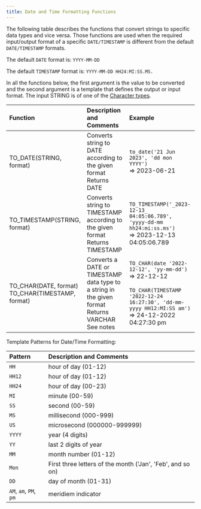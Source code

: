 ```yaml
---
title: Date and Time Formatting Functions
---
```



The following table describes the functions that convert strings to specific data types and vice versa. Those functions are used when the required input/output format of a specific `DATE/TIMESTAMP` is different from the default `DATE/TIMESTAMP` formats.

The default `DATE` format is: `YYYY-MM-DD`

The default `TIMESTAMP` format is: `YYYY-MM-DD HH24:MI:SS.MS.`

In all the functions below, the first argument is the value to be converted and the second argument is a template that defines the output or input format. The input STRING is of one of the [Character types](/sql/data-types/character-types).

| Function | Description and Comments | Example |
|:---------|:--------------------------|:--------|
| TO_DATE(STRING, format) | Converts string to DATE according to the given format<br/>Returns DATE | `to_date('21 Jun 2023', 'dd mon YYYY')`<br/>\=> 2023-06-21 |
| TO_TIMESTAMP(STRING, format) | Converts string to TIMESTAMP according to the given format<br/>Returns TIMESTAMP | `TO_TIMESTAMP('_2023-12-13_ 04:05:06.789', 'yyyy-dd-mm hh24:mi:ss.ms')`<br/>\=> 2023-12-13 04:05:06.789 |
| TO_CHAR(DATE, format) <br/> TO_CHAR(TIMESTAMP, format) | Converts a DATE or TIMESTAMP data type to a string in the given format<br/>Returns VARCHAR<br/>See notes | `TO_CHAR(date '2022-12-12', 'yy-mm-dd')`<br/>\=> 22-12-12<br/><br/>`TO_CHAR(TIMESTAMP '2022-12-24 16:27:30', 'dd-mm-yyyy HH12:MI:SS am')`<br/>\=> 24-12-2022 04:27:30 pm |


Template Patterns for Date/Time Formatting:

| Pattern | Description and Comments |
|:--------|:--------------------------|
| `HH` | hour of day (01-12) |
| `HH12` | hour of day (01-12) |
| `HH24` | hour of day (00-23) |
| `MI` | minute (00-59) |
| `SS` | second (00-59) |
| `MS` | millisecond (000-999) |
| `US` | microsecond (000000-999999) |
| `YYYY` | year (4 digits) |
| `YY` | last 2 digits of year |
| `MM` | month number (01-12) |
| `Mon` | First three letters of the month ('Jan', 'Feb', and so on) |
| `DD` | day of month (01-31) |
| `AM`, `am`, `PM`, `pm` | meridiem indicator |